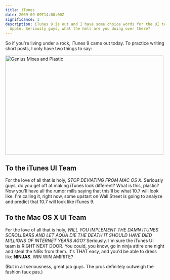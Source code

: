 ```yaml
---
title: iTunes
date: 2009-09-09T14:00:00Z
significance: 1
description: iTunes 9 is out and I have some choice words for the UI teams at
  Apple. Seriously guys, what the hell are you doing over there?
---
```


So if you're living under a rock, iTunes 9 came out today. To practice writing short posts, I only have two things to say:

[<img src="https://farm3.static.flickr.com/2589/3904694871_d8980b7e78.jpg" width="500" height="313" alt="Genius Mixes and Plastic" />][1]

## To the iTunes UI Team

For the love of all that is holy, _STOP DEVIATING FROM MAC OS X._ Seriously guys, do you get off at making iTunes look different? What is this, plastic? Now you'll have all the rumor mills saying that this'll be what 10.7 will look like. I'm calling it, right now, some upstart on Wall Street is going to analyze and predict that 10.7 will look like iTunes 9.

## To the Mac OS X UI Team

For the love of all that is holy, _WILL YOU IMPLEMENT THE DAMN ITUNES SCROLLBARS AND LET AQUA DIE THE DEATH IT SHOULD HAVE DIED MILLIONS OF INTERNET YEARS AGO?_ Seriously. I'm sure the iTunes UI team is RIGHT NEXT DOOR. You could, you know, go in ninja attire one night and steal the NIBs from them. It's THAT easy, and you'd be able to dress like **NINJAS**. WIN WIN AMIRITE?

(But in all seriousness, great job guys. The pros definitely outweigh the fashion faux pas.)

[1]: http://www.flickr.com/photos/avalonstar/3904694871/
